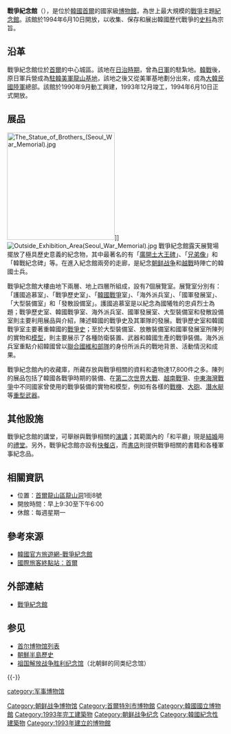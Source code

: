 {{Coord|37.5365|126.9771|display=title}}
{{Infobox museum
| name          = 戰爭紀念館
| image         = Korea-Seoul-War Memorial of Korea-01.jpg
| imagesize     = 280px
| map_type      = 
| map_caption   = 
| latitude      = 
| longitude     = 
| established   = 1993年12月
| dissolved     = 
| location      = {{ROK}}[[首尔|首尔]][[龍山區_(首爾特別市)|龍山區]]梨泰院路29
| type          = 戰爭紀念博物館
| collection    = 13,000件<br />{{convert|20,000|m2|sqft|abbr=on}} 
| director      = Sun Young-Jae
| website       = {{url|https://www.warmemo.or.kr/front/main.do}}
}}
{{Infobox Korean name
| hangul        = 전쟁기념관
| hanja         = 戰爭記念館
| rr            = Jeonjaeng ginyeomgwan
| mr            = Chŏnjaeng kinyŏmgwan
}}
'''戰爭紀念館'''（{{kor|전쟁기념관|戰爭記念館}}），是位於[[韓國|韓國]][[首爾|首爾]]的國家級[[博物館|博物館]]，為世上最大規模的[[戰爭|戰爭]]主題[[紀念館|紀念館]]。該館於1994年6月10日開放，以收集、保存和展出韓國歷代戰爭的[[史料|史料]]為宗旨。

==沿革==
戰爭紀念館位於[[首爾|首爾]]的中心城區。該地在[[朝鮮日治時期|日治時期]]，曾為[[日軍|日軍]]的駐紮地。[[韓戰|韓戰]]後，原日軍兵營成為[[駐韓美軍|駐韓美軍]][[龍山基地|龍山基地]]，該地之後又從美軍基地劃分出來，成為[[大韓民國陸軍|大韓民國陸軍]]總部。該館於1990年9月動工興建，1993年12月竣工，1994年6月10日正式開放。

==展品==
[[File:The_Statue_of_Brothers_(Seoul_War_Memorial).jpg|250px]]]]
[[File:Outside_Exhibition_Area(Seoul_War_Memorial).jpg|thumb]]
戰爭紀念館露天展覽場擺放了極具歷史意義的紀念物，其中最著名的有「[[广开土王碑|廣開土大王碑]]」、「[[兄弟像|兄弟像]]」和「韓戰紀念碑」等。在進入紀念館兩旁的走廊，是紀念[[朝鲜战争|朝鲜战争]]和[[韓國出兵越南|越戰]]時陣亡的韓國士兵。

戰爭紀念館大樓由地下兩層、地上四層所組成，設有7個展覽室。展覽室分別有：「護國追慕室」、「戰爭歷史室」、「[[朝鲜战争|韓國戰爭]]室」、「海外派兵室」、「國軍發展室」、「大型裝備室」和「發散設備室」。護國追慕室是以紀念為國犧牲的忠貞烈士為題；戰爭歷史室、韓國戰爭室、海外派兵室、國軍發展室、大型裝備室和發散設備室則主要利用展品與介紹，陳述韓國的戰爭史及其軍隊的發展。戰爭歷史室和韓國戰爭室主要著重韓國的[[戰爭史|戰爭史]]；至於大型裝備室、放散裝備室和國軍發展室所陳列的實物和[[模型|模型]]，則主要展示了各種防衛裝置、武器和韓國生產的戰爭裝備。海外派兵室重點介紹韓國曾以[[聯合國維和部隊|聯合國維和部隊]]的身份所派兵的戰地背景、活動情況和成果。

戰爭紀念館內的收藏庫，所藏存放與戰爭相關的資料和遺物達17,800件之多。陳列的展品包括了韓國各戰爭時期的裝備、在[[第二次世界大戰|第二次世界大戰]]、[[越南戰爭|越南戰爭]]、[[海灣戰爭|中東海灣戰爭]]中不同國家曾使用的戰爭裝備的實物和模型，例如有各樣的[[戰機|戰機]]、[[大砲|大砲]]、[[潛水艇|潛水艇]]等[[重型武器|重型武器]]。

==其他設施==
戰爭紀念館的講堂，可舉辦與戰爭相關的[[演講|演講]]；其範圍內的「和平廳」現是[[結婚|結婚]]用的[[禮堂|禮堂]]。另外，戰爭紀念館亦設有[[快餐店|快餐店]]，而[[書店|書店]]則提供戰爭相關的書籍和各種軍事紀念品。

==相關資訊==
* 位置：[[首爾|首爾]][[龍山區_(首爾特別市)|龍山區]][[龍山洞_(首爾)|龍山洞]]1街8號
* 開放時間：早上9:30至下午6:00
* 休館：每週星期一

==參考來源==
*[https://web.archive.org/web/20070202174632/http://big5.chinese.tour2korea.com/03Sightseeing/DestinationsByRegions/depth04.asp?oid=&sightseeing_id=35&ADDRESS_1=6142&ADDRESS_2=&sight=culture 韓國官方旅遊網-戰爭紀念館]{{zh-tw}}
*[http://www.busanferry.com/zh_service?id=zh_travel_02 國際旅客終點站：首爾] {{Wayback|url=http://www.busanferry.com/zh_service?id=zh_travel_02 |date=20070930012413 }}{{zh-cn}}

== 外部連結 ==
{{Commons+cat|War_Memorial_of_Korea}}
* [http://www.warmemo.co.kr/ 戰爭紀念館] {{Wayback|url=http://www.warmemo.co.kr/ |date=19981207052524 }}

== 参见 ==
{{Portal box|韩国|军事|历史|建筑}}
* [[首尔博物馆列表|首尔博物馆列表]]
* [[朝鮮半島歷史|朝鮮半島歷史]]
* [[祖国解放战争胜利纪念馆|祖国解放战争胜利纪念馆]]（北朝鲜的同类纪念馆）

{{-}}
{{韓戰紀念建築|state=expanded}}

{{Authority control}}
[[Category:朝鲜战争博物馆|Category:朝鲜战争博物馆]]
[[Category:首爾特別市博物館|Category:首爾特別市博物館]]
[[category:军事博物馆|category:军事博物馆]]
[[Category:韓國國立博物館|Category:韓國國立博物館]]
[[Category:1993年完工建築物|Category:1993年完工建築物]]
[[Category:朝鲜战争纪念|Category:朝鲜战争纪念]]
[[Category:韓國紀念性建築物|Category:韓國紀念性建築物]]
[[Category:1993年建立的博物館|Category:1993年建立的博物館]]